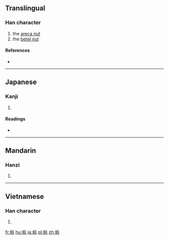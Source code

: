 {{also|檳}}
==Translingual==

===Han character===
{{Han char|rn=75|rad=木|as=07|sn=11|four=|canj=DOMC}}

# the [[areca nut]]
# the [[betel nut]]

====References====
* {{Han ref|kx=0531.131|dkj=14909|hdz=21216.020|uh=68B9|ud=26809}}

----

==Japanese==

===Kanji===
{{ja-kanji|grade=|rs=木07}}

# {{defn|lang=ja|sort=木07}}

====Readings====
* {{ja-readings|on=[[びん]] (bin), [[ひん]] (hin)|kun=[[びんろうし]] (binroushi)}}

----

==Mandarin==

===Hanzi===
{{cmn-hanzi|pin=[[bīn]] ([[bin1]]), [[bīng]] ([[bing1]])|wg=pin<sup>1</sup>, ping<sup>1</sup>}}

# {{defn|lang=cmn|sort=木07}}

----

==Vietnamese==

===Han character===
{{vi-readings|rs=木07| hanviet = biêng}}

# {{defn|lang=vi|sort=木07}}

[[fr:梹]]
[[hu:梹]]
[[ja:梹]]
[[pl:梹]]
[[zh:梹]]